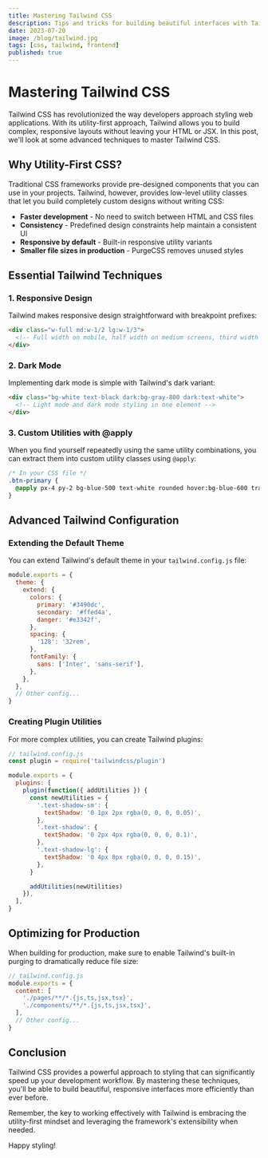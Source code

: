 ```yaml
---
title: Mastering Tailwind CSS
description: Tips and tricks for building beautiful interfaces with Tailwind CSS
date: 2023-07-20
image: /blog/tailwind.jpg
tags: [css, tailwind, frontend]
published: true
---
```


# Mastering Tailwind CSS

Tailwind CSS has revolutionized the way developers approach styling web applications. With its utility-first approach, Tailwind allows you to build complex, responsive layouts without leaving your HTML or JSX. In this post, we'll look at some advanced techniques to master Tailwind CSS.

## Why Utility-First CSS?

Traditional CSS frameworks provide pre-designed components that you can use in your projects. Tailwind, however, provides low-level utility classes that let you build completely custom designs without writing CSS:

- **Faster development** - No need to switch between HTML and CSS files
- **Consistency** - Predefined design constraints help maintain a consistent UI
- **Responsive by default** - Built-in responsive utility variants
- **Smaller file sizes in production** - PurgeCSS removes unused styles

## Essential Tailwind Techniques

### 1. Responsive Design

Tailwind makes responsive design straightforward with breakpoint prefixes:

```html
<div class="w-full md:w-1/2 lg:w-1/3">
  <!-- Full width on mobile, half width on medium screens, third width on large screens -->
</div>
```

### 2. Dark Mode

Implementing dark mode is simple with Tailwind's dark variant:

```html
<div class="bg-white text-black dark:bg-gray-800 dark:text-white">
  <!-- Light mode and dark mode styling in one element -->
</div>
```

### 3. Custom Utilities with @apply

When you find yourself repeatedly using the same utility combinations, you can extract them into custom utility classes using `@apply`:

```css
/* In your CSS file */
.btn-primary {
  @apply px-4 py-2 bg-blue-500 text-white rounded hover:bg-blue-600 transition-colors;
}
```

## Advanced Tailwind Configuration

### Extending the Default Theme

You can extend Tailwind's default theme in your `tailwind.config.js` file:

```javascript
module.exports = {
  theme: {
    extend: {
      colors: {
        primary: '#3490dc',
        secondary: '#ffed4a',
        danger: '#e3342f',
      },
      spacing: {
        '128': '32rem',
      },
      fontFamily: {
        sans: ['Inter', 'sans-serif'],
      },
    },
  },
  // Other config...
}
```

### Creating Plugin Utilities

For more complex utilities, you can create Tailwind plugins:

```javascript
// tailwind.config.js
const plugin = require('tailwindcss/plugin')

module.exports = {
  plugins: [
    plugin(function({ addUtilities }) {
      const newUtilities = {
        '.text-shadow-sm': {
          textShadow: '0 1px 2px rgba(0, 0, 0, 0.05)',
        },
        '.text-shadow': {
          textShadow: '0 2px 4px rgba(0, 0, 0, 0.1)',
        },
        '.text-shadow-lg': {
          textShadow: '0 4px 8px rgba(0, 0, 0, 0.15)',
        },
      }

      addUtilities(newUtilities)
    }),
  ],
}
```

## Optimizing for Production

When building for production, make sure to enable Tailwind's built-in purging to dramatically reduce file size:

```javascript
// tailwind.config.js
module.exports = {
  content: [
    './pages/**/*.{js,ts,jsx,tsx}',
    './components/**/*.{js,ts,jsx,tsx}',
  ],
  // Other config...
}
```

## Conclusion

Tailwind CSS provides a powerful approach to styling that can significantly speed up your development workflow. By mastering these techniques, you'll be able to build beautiful, responsive interfaces more efficiently than ever before.

Remember, the key to working effectively with Tailwind is embracing the utility-first mindset and leveraging the framework's extensibility when needed.

Happy styling! 